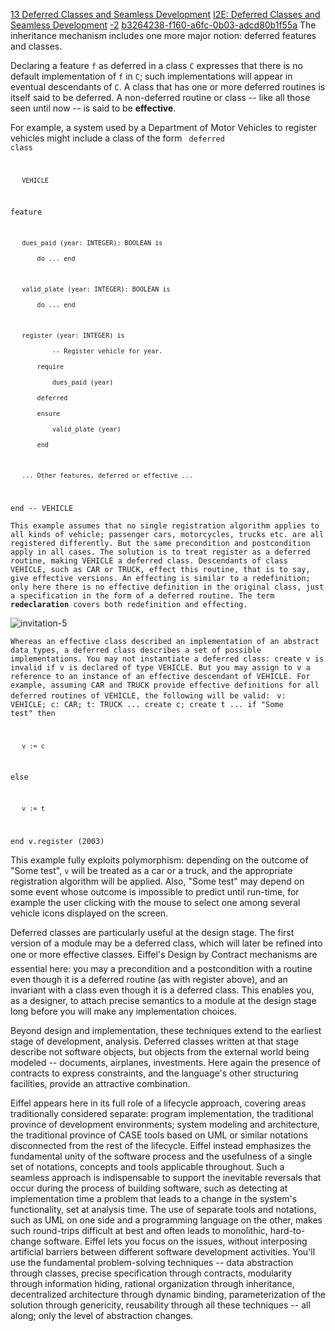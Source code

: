 [[Property:title|13 Deferred Classes and Seamless Development]]
[[Property:link_title|I2E: Deferred Classes and Seamless Development]]
[[Property:weight|-2]]
[[Property:uuid|b3264238-f160-a6fc-0b03-adcd80b1f55a]]
The inheritance mechanism includes one more major notion: deferred features and classes.

Declaring a feature <code> f </code> as deferred in a class <code> C </code> expresses that there is no default implementation of <code> f </code> in <code> C </code>; such implementations will appear in eventual descendants of <code> C </code>. A class that has one or more deferred routines is itself said to be deferred. A non-deferred routine or class -- like all those seen until now -- is said to be '''effective'''. 

For example, a system used by a Department of Motor Vehicles to register vehicles might include a class of the form
<code>
deferred class
	VEHICLE

feature

	dues_paid (year: INTEGER): BOOLEAN is
		do ... end

	valid_plate (year: INTEGER): BOOLEAN is
		do ... end

	register (year: INTEGER) is
			-- Register vehicle for year.
		require
			dues_paid (year)
		deferred
		ensure
			valid_plate (year)
		end

	... Other features, deferred or effective ...

end -- VEHICLE
</code>

<code>This example assumes that no single registration algorithm applies to all kinds of vehicle; passenger cars, motorcycles, trucks etc. are all registered differently. But the same precondition and postcondition apply in all cases. The solution is to treat register as a deferred routine, making VEHICLE a deferred class. Descendants of class VEHICLE, such as CAR or TRUCK, effect this routine, that is to say, give effective versions. An effecting is similar to a redefinition; only here there is no effective definition in the original class, just a specification in the form of a deferred routine. The term '''redeclaration''' covers both redefinition and effecting.</code> 
 [[Image:invitation-5]]  
<code> Whereas an effective class described an implementation of an abstract data types, a deferred class describes a set of possible implementations. You may not instantiate a deferred class: create v is invalid if v is declared of type VEHICLE. But you may assign to v a reference to an instance of an effective descendant of VEHICLE. For example, assuming CAR and TRUCK provide effective definitions for all deferred routines of VEHICLE, the following will be valid: </code> 
<code>
v: VEHICLE; c: CAR; t: TRUCK
... create c; create t ...
if "Some test" then
	v := c
else
	v := t
end
v.register (2003)</code>

This example fully exploits polymorphism: depending on the outcome of "Some test", <code>v</code> will be treated as a car or a truck, and the appropriate registration algorithm will be applied. Also, "Some test" may depend on some event whose outcome is impossible to predict until run-time, for example the user clicking with the mouse to select one among several vehicle icons displayed on the screen.

Deferred classes are particularly useful at the design stage. The first version of a module may be a deferred class, which will later be refined into one or more effective classes. Eiffel's Design by Contract&#153; mechanisms are essential here: you may a precondition and a postcondition with a routine even though it is a deferred routine (as with register above), and an invariant with a class even though it is a deferred class. This enables you, as a designer, to attach precise semantics to a module at the design stage long before you will make any implementation choices.

Beyond design and implementation, these techniques extend to the earliest stage of development, analysis. Deferred classes written at that stage describe not software objects, but objects from the external world being modeled -- documents, airplanes, investments. Here again the presence of contracts to express constraints, and the language's other structuring facilities, provide an attractive combination.

Eiffel appears here in its full role of a lifecycle approach, covering areas traditionally considered separate: program implementation, the traditional province of development environments; system modeling and architecture, the traditional province of CASE tools based on UML or similar notations disconnected from the rest of the lifecycle. Eiffel instead emphasizes the fundamental unity of the software process and the usefulness of a single set of notations, concepts and tools applicable throughout. Such a seamless approach is indispensable to support the inevitable reversals that occur during the process of building software, such as detecting at implementation time a problem that leads to a change in the system's functionality, set at analysis time. The use of separate tools and notations, such as UML on one side and a programming language on the other, makes such round-trips difficult at best and often leads to monolithic, hard-to-change software. Eiffel lets you focus on the issues, without interposing artificial barriers between different software development activities. You'll use the fundamental problem-solving techniques -- data abstraction through classes, precise specification through contracts, modularity through information hiding, rational organization through inheritance, decentralized architecture through dynamic binding, parameterization of the solution through genericity, reusability through all these techniques -- all along; only the level of abstraction changes.




